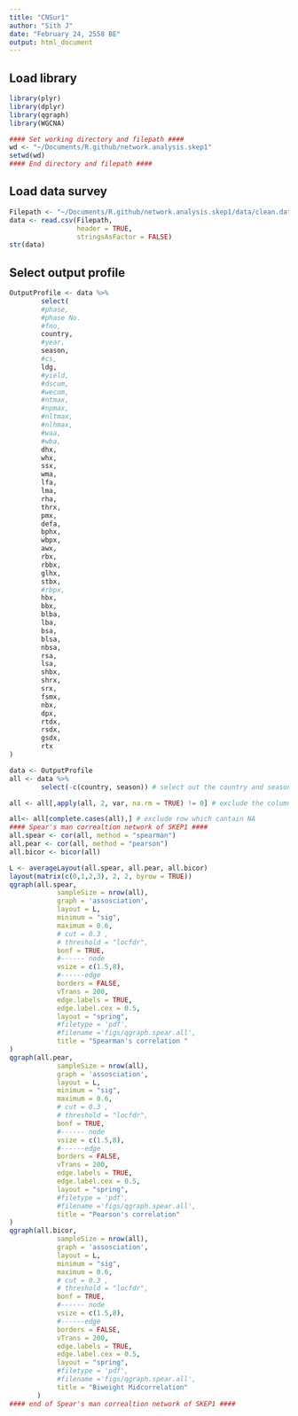 ```yaml
---
title: "CNSur1"
author: "Sith J"
date: "February 24, 2558 BE"
output: html_document
---
```


## Load library
```r
library(plyr)
library(dplyr)
library(qgraph)
library(WGCNA)
```

```r
#### Set working directory and filepath ####
wd <- "~/Documents/R.github/network.analysis.skep1" 
setwd(wd)
#### End directory and filepath ####
```

## Load data survey
```r
Filepath <- "~/Documents/R.github/network.analysis.skep1/data/clean.data.csv" 
data <- read.csv(Filepath, 
                 header = TRUE,
                 stringsAsFactor = FALSE)
str(data)
```

## Select output profile
```r
OutputProfile <- data %>% 
        select(
        #phase, 
        #phase No. 
        #fno, 
        country, 
        #year, 
        season,
        #cs,      
        ldg,  
        #yield,
        #dscum, 
        #wecum,   
        #ntmax, 
        #npmax,    
        #nltmax,  
        #nlhmax,  
        #waa,      
        #wba,   
        dhx,  
        whx,     
        ssx,  
        wma, 
        lfa,
        lma,   
        rha, 
        thrx,    
        pmx,    
        defa,
        bphx,   
        wbpx,
        awx, 
        rbx,   
        rbbx,  
        glhx, 
        stbx,
        #rbpx,  
        hbx,  
        bbx,    
        blba,    
        lba,    
        bsa,    
        blsa,  
        nbsa,  
        rsa,   
        lsa,    
        shbx,  
        shrx,    
        srx,    
        fsmx,   
        nbx,   
        dpx,    
        rtdx,  
        rsdx,
        gsdx,   
        rtx 
) 
```

```r
data <- OutputProfile
all <- data %>% 
        select(-c(country, season)) # select out the country and season column

all <- all[,apply(all, 2, var, na.rm = TRUE) != 0] # exclude the column with variation = 0

all<- all[complete.cases(all),] # exclude row which cantain NA
#### Spear's man correaltion network of SKEP1 ####
all.spear <- cor(all, method = "spearman")
all.pear <- cor(all, method = "pearson")
all.bicor <- bicor(all)

L <- averageLayout(all.spear, all.pear, all.bicor)
layout(matrix(c(0,1,2,3), 2, 2, byrow = TRUE))
qgraph(all.spear,
            sampleSize = nrow(all),
            graph = 'assosciation',
            layout = L,
            minimum = "sig",
            maximum = 0.6,
            # cut = 0.3 ,
            # threshold = "locfdr",
            bonf = TRUE,
            #------ node
            vsize = c(1.5,8),
            #------edge
            borders = FALSE,
            vTrans = 200,
            edge.labels = TRUE,
            edge.label.cex = 0.5,
            layout = "spring",
            #filetype = 'pdf',
            #filename ='figs/qgraph.spear.all',
            title = "Spearman's correlation "
)
qgraph(all.pear,
            sampleSize = nrow(all),
            graph = 'assosciation',
            layout = L,
            minimum = "sig",
            maximum = 0.6,
            # cut = 0.3 ,
            # threshold = "locfdr",
            bonf = TRUE,
            #------ node
            vsize = c(1.5,8),
            #------edge
            borders = FALSE,
            vTrans = 200,
            edge.labels = TRUE,
            edge.label.cex = 0.5,
            layout = "spring",
            #filetype = 'pdf',
            #filename ='figs/qgraph.spear.all',
            title = "Pearson's correlation"
)
qgraph(all.bicor,
            sampleSize = nrow(all),
            graph = 'assosciation',
            layout = L,
            minimum = "sig",
            maximum = 0.6,
            # cut = 0.3 ,
            # threshold = "locfdr",
            bonf = TRUE,
            #------ node
            vsize = c(1.5,8),
            #------edge
            borders = FALSE,
            vTrans = 200,
            edge.labels = TRUE,
            edge.label.cex = 0.5,
            layout = "spring",
            #filetype = 'pdf',
            #filename ='figs/qgraph.spear.all',
            title = "Biweight Midcorrelation"
       )
#### end of Spear's man correaltion network of SKEP1 ####
```

